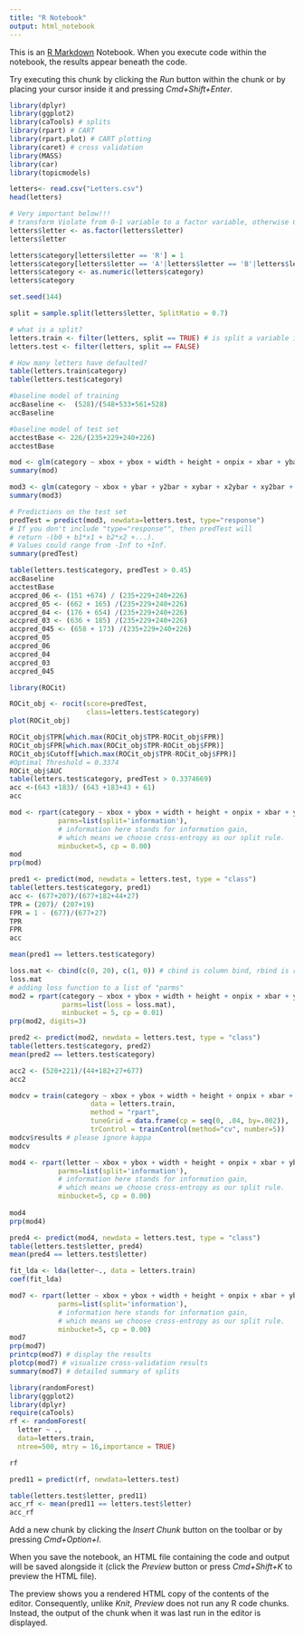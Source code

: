 ```yaml
---
title: "R Notebook"
output: html_notebook
---
```


This is an [R Markdown](http://rmarkdown.rstudio.com) Notebook. When you execute code within the notebook, the results appear beneath the code. 

Try executing this chunk by clicking the *Run* button within the chunk or by placing your cursor inside it and pressing *Cmd+Shift+Enter*. 

```r
library(dplyr)
library(ggplot2)
library(caTools) # splits
library(rpart) # CART
library(rpart.plot) # CART plotting
library(caret) # cross validation
library(MASS)
library(car)
library(topicmodels)

```


```r
letters<- read.csv("Letters.csv")
head(letters)
```
```r
# Very important below!!! 
# transform Violate from 0-1 variable to a factor variable, otherwise CART may try it as regression
letters$letter <- as.factor(letters$letter)
letters$letter
```





```r
letters$category[letters$letter == 'R'] = 1
letters$category[letters$letter == 'A'|letters$letter == 'B'|letters$letter == 'P'] = 0
letters$category <- as.numeric(letters$category)
letters$category

```

```r
set.seed(144)
```
```r
split = sample.split(letters$letter, SplitRatio = 0.7)

# what is a split?
letters.train <- filter(letters, split == TRUE) # is split a variable in loans?
letters.test <- filter(letters, split == FALSE)

# How many letters have defaulted?
table(letters.train$category)
table(letters.test$category)

```

```r
#baseline model of training 
accBaseline <-  (528)/(548+533+561+528)
accBaseline

#baseline model of test set
acctestBase <- 226/(235+229+240+226)
acctestBase
```



```r
mod <- glm(category ~ xbox + ybox + width + height + onpix + xbar + ybar + x2bar + y2bar + xybar + x2ybar + xy2bar + xedge + xedgeycor + yedge + yedgexcor, data=letters.train, family="binomial")
summary(mod)
```

```r
mod3 <- glm(category ~ xbox + ybar + y2bar + xybar + x2ybar + xy2bar + xedge + xedgeycor + yedge + yedgexcor, data=letters.train, family="binomial")
summary(mod3)
```
```r
# Predictions on the test set 
predTest = predict(mod3, newdata=letters.test, type="response")
# If you don't include "type="response"", then predTest will
# return -(b0 + b1*x1 + b2*x2 +...).
# Values could range from -Inf to +Inf.
summary(predTest)
```
```r
table(letters.test$category, predTest > 0.45)
accBaseline
acctestBase
accpred_06 <- (151 +674) / (235+229+240+226)
accpred_05 <- (662 + 165) /(235+229+240+226)
accpred_04 <- (176 + 654) /(235+229+240+226)
accpred_03 <- (636 + 185) /(235+229+240+226)
accpred_045 <- (658 + 173) /(235+229+240+226) 
accpred_05
accpred_06
accpred_04
accpred_03
accpred_045
```
```r
library(ROCit)

ROCit_obj <- rocit(score=predTest,
                   class=letters.test$category)
plot(ROCit_obj)

ROCit_obj$TPR[which.max(ROCit_obj$TPR-ROCit_obj$FPR)]
ROCit_obj$FPR[which.max(ROCit_obj$TPR-ROCit_obj$FPR)]
ROCit_obj$Cutoff[which.max(ROCit_obj$TPR-ROCit_obj$FPR)]
#Optimal Threshold = 0.3374
ROCit_obj$AUC
table(letters.test$category, predTest > 0.3374669)
acc <-(643 +183)/ (643 +183+43 + 61)
acc
```

```r
mod <- rpart(category ~ xbox + ybox + width + height + onpix + xbar + ybar + x2bar + y2bar + xybar + x2ybar + xy2bar + xedge + xedgeycor + yedge + yedgexcor, data=letters.train, method="class", 
            parms=list(split='information'), 
            # information here stands for information gain,
            # which means we choose cross-entropy as our split rule.
            minbucket=5, cp = 0.00)
mod
prp(mod)
```


```r
pred1 <- predict(mod, newdata = letters.test, type = "class")
table(letters.test$category, pred1)
acc <- (677+207)/(677+182+44+27)
TPR = (207)/ (207+19)
FPR = 1 - (677)/(677+27)
TPR
FPR
acc
```

```r
mean(pred1 == letters.test$category)
```


```r
loss.mat <- cbind(c(0, 20), c(1, 0)) # cbind is column bind, rbind is row bind
loss.mat
# adding loss function to a list of "parms"
mod2 = rpart(category ~ xbox + ybox + width + height + onpix + xbar + ybar + x2bar + y2bar + xybar + x2ybar + xy2bar + xedge + xedgeycor + yedge + yedgexcor, data=letters.train, method="class",
             parms=list(loss = loss.mat),
             minbucket = 5, cp = 0.01)
prp(mod2, digits=3)
```
```r
pred2 <- predict(mod2, newdata = letters.test, type = "class")
table(letters.test$category, pred2)
mean(pred2 == letters.test$category)
```
```r
acc2 <- (528+221)/(44+182+27+677)
acc2
```


```r
modcv = train(category ~ xbox + ybox + width + height + onpix + xbar + ybar + x2bar + y2bar + xybar + x2ybar + xy2bar + xedge + xedgeycor + yedge + yedgexcor,
                    data = letters.train,
                    method = "rpart",
                    tuneGrid = data.frame(cp = seq(0, .04, by=.002)),
                    trControl = trainControl(method="cv", number=5))
modcv$results # please ignore kappa
modcv
```


```r
mod4 <- rpart(letter ~ xbox + ybox + width + height + onpix + xbar + ybar + x2bar + y2bar + xybar + x2ybar + xy2bar + xedge + xedgeycor + yedge + yedgexcor, data=letters.train, method="class", 
            parms=list(split='information'), 
            # information here stands for information gain,
            # which means we choose cross-entropy as our split rule.
            minbucket=5, cp = 0.00)
            
mod4
prp(mod4)
```

```r
pred4 <- predict(mod4, newdata = letters.test, type = "class")
table(letters.test$letter, pred4)
mean(pred4 == letters.test$letter)

```
```r


fit_lda <- lda(letter~., data = letters.train)
coef(fit_lda)


```

```r
mod7 <- rpart(letter ~ xbox + ybox + width + height + onpix + xbar + ybar + x2bar + y2bar + xybar + x2ybar + xy2bar + xedge + xedgeycor + yedge + yedgexcor, data=letters.train, method="class", 
            parms=list(split='information'), 
            # information here stands for information gain,
            # which means we choose cross-entropy as our split rule.
            minbucket=5, cp = 0.00)
mod7
prp(mod7)
printcp(mod7) # display the results 
plotcp(mod7) # visualize cross-validation results 
summary(mod7) # detailed summary of splits

```

```r
library(randomForest)
library(ggplot2)
library(dplyr)
require(caTools)
rf <- randomForest(
  letter ~ .,
  data=letters.train,
  ntree=500, mtry = 16,importance = TRUE)

rf

```
```r
pred11 = predict(rf, newdata=letters.test)
```
```r
table(letters.test$letter, pred11)
acc_rf <- mean(pred11 == letters.test$letter)
acc_rf

```








Add a new chunk by clicking the *Insert Chunk* button on the toolbar or by pressing *Cmd+Option+I*.

When you save the notebook, an HTML file containing the code and output will be saved alongside it (click the *Preview* button or press *Cmd+Shift+K* to preview the HTML file). 

The preview shows you a rendered HTML copy of the contents of the editor. Consequently, unlike *Knit*, *Preview* does not run any R code chunks. Instead, the output of the chunk when it was last run in the editor is displayed.






